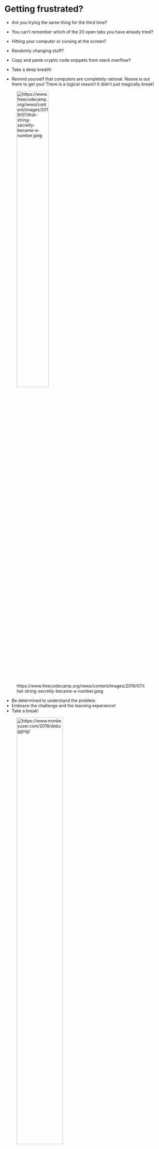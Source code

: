 <!-- HTML comment -->
<!-- ![url](img/path){ width=70% } -->

# Getting frustrated?

- Are you trying the same thing for the third time?
- You can't remember which of the 20 open tabs you have already tried?
- Hitting your computer or cursing at the screen?
- Randomly changing stuff?
- Copy and paste cryptic code snippets from stack overflow?



- Take a deep breath!
- Remind yourself that computers are completely rational.
Noone is out there to get you! There is a logical reason! 
It didn't just magically break!

![https://www.freecodecamp.org/news/content/images/2019/07/that-string-secretly-became-a-number.jpeg](img/that-string-secretly-became-a-number.jpeg){ width=50% }

- Be determined to understand the problem.
- Embrace the challenge and the learning experience!
- Take a break!

![https://www.monkeyuser.com/2018/debugging/](img/toilet-debugging.png){ width=60% }




